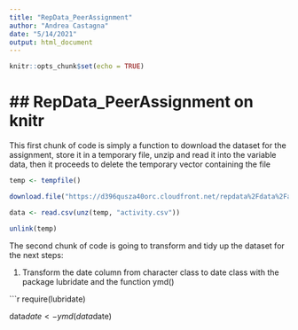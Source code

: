 ```yaml
---
title: "RepData_PeerAssignment"
author: "Andrea Castagna"
date: "5/14/2021"
output: html_document
---
```


```r
knitr::opts_chunk$set(echo = TRUE)
```

## RepData_PeerAssignment on knitr 
======================================

This first chunk of code is simply a function to download the dataset for the
assignment, store it in a temporary file, unzip and read it into the variable 
data, then it proceeds to delete the temporary vector containing the file


```r

temp <- tempfile()

download.file("https://d396qusza40orc.cloudfront.net/repdata%2Fdata%2Factivity.zip", temp)

data <- read.csv(unz(temp, "activity.csv"))

unlink(temp)

```

The second chunk of code is going to transform and tidy up the dataset for the 
next steps:

1. Transform the date column from character class to date class with the package
lubridate and the function ymd()


```r

require(lubridate)

data$date <- ymd(data$date)


